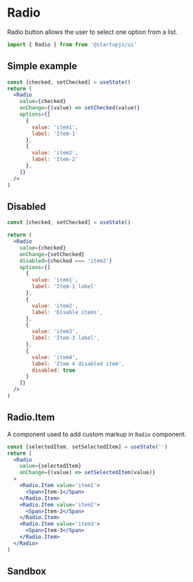 
# Radio

Radio button allows the user to select one option from a list.

```jsx
import { Radio } from from '@startupjs/ui'
```

## Simple example

```jsx example
const [checked, setChecked] = useState()
return (
  <Radio
    value={checked}
    onChange={(value) => setChecked(value)}
    options={[
      {
        value: 'item1',
        label: 'Item-1'
      },
      {
        value: 'item2',
        label: 'Item-2'
      },
    ]}
  />
)
```

## Disabled

```jsx example
const [checked, setChecked] = useState()

return (
  <Radio
    value={checked}
    onChange={setChecked}
    disabled={checked === 'item2'}
    options={[
      {
        value: 'item1',
        label: 'Item-1 label'
      },
      {
        value: 'item2',
        label: 'Disable items',
      },
      {
        value: 'item3',
        label: 'Item-3 label',
      },
      {
        value: 'item4',
        label: 'Item 4 disabled item',
        disabled: true
      }
    ]}
  />
)
```

## Radio.Item

A component used to add custom markup in `Radio` component.

```jsx example
const [selectedItem, setSelectedItem] = useState('')
return (
  <Radio
    value={selectedItem}
    onChange={(value) => setSelectedItem(value)}
  >
    <Radio.Item value='item1'>
      <Span>Item-1</Span>
    </Radio.Item>
    <Radio.Item value='item2'>
      <Span>Item-2</Span>
    </Radio.Item>
    <Radio.Item value='item3'>
      <Span>Item-3</Span>
    </Radio.Item>
  </Radio>
)
```

## Sandbox

<Sandbox Component={Radio} />

